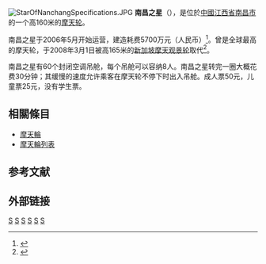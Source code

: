 {{Infobox Skyscraper
|image= [[File:StarOfNanchang20070718.jpg|300px]]
|building_name=南昌之星
|location= {{CHN}}[[江西省|江西省]][[南昌市|南昌市]]
|roof={{convert|160|m|ft|0}}
|built=2006
|engineer=
|architect=
|use=观景摩天轮}}
[[File:StarOfNanchangSpecifications.JPG|thumb]]
'''南昌之星'''（{{lang-en|'''Star of Nanchang'''}}），是位於[[中华人民共和国|中國]][[江西省|江西省]][[南昌市|南昌市]]的一个高160米的[[摩天轮|摩天轮]]。

南昌之星于2006年5月开始运营，建造耗费5700万元（人民币）<ref>{{Cite web |url=http://www.reuters.com/article/oddlyEnoughNews/idUSPEK28078820070112 |title=Shanghai scraps world's tallest Ferris wheel plan |access-date=2010-11-06 |archive-date=2009-01-13 |archive-url=https://web.archive.org/web/20090113040133/http://www.reuters.com/article/oddlyEnoughNews/idUSPEK28078820070112 |dead-url=no }}</ref>。曾是全球最高的摩天轮，于2008年3月1日被高165米的[[新加坡摩天观景轮|新加坡摩天观景轮]]取代<ref>{{cite news | title = Singapore Flyer opens to the public from Saturday | publisher = Channel NewsAsia | date = 1 March 2008 | url = http://www.channelnewsasia.com/stories/singaporelocalnews/view/332172/1/.html | accessdate = 2010-11-06 | archive-date = 2008-03-03 | archive-url = https://web.archive.org/web/20080303053934/http://www.channelnewsasia.com/stories/singaporelocalnews/view/332172/1/.html | dead-url = no }}</ref>。

南昌之星有60个封闭空调吊舱，每个吊舱可以容纳8人。南昌之星转完一圈大概花费30分钟；其缓慢的速度允许乘客在摩天轮不停下时出入吊舱。成人票50元，儿童票25元，没有学生票。

== 相關條目 ==
* [[摩天輪|摩天輪]]
* [[摩天輪列表|摩天輪列表]]
== 参考文献 ==
{{Reflist}}

==外部链接==
{{Commons|南昌}}
{{S-start}}
{{Succession box|title={{Nowrap|世界最高摩天輪}}|before=[[倫敦眼|倫敦眼]]|after=[[新加坡摩天观景轮|新加坡摩天观景轮]]|years=2006–2008}}
{{S-end}}
{{Portal bar|中國|南昌|經濟|建築物}}
[[Category:2006年完工建築物|S]]
[[Category:2006年中國建立|S]]
[[Category:中國摩天輪|S]]
[[Category:南昌建築物|S]]
[[Category:南昌地標|S]]
[[Category:南昌旅遊|S]]